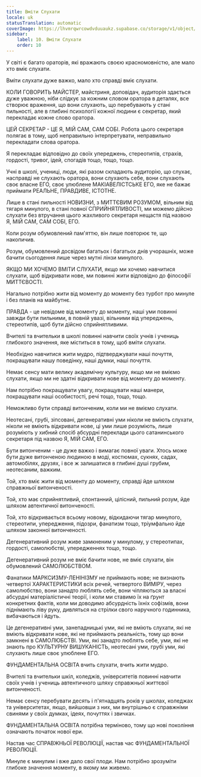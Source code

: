 ```yaml
---
title: Вміти Слухати
locale: uk
statusTranslation: automatic
coverImage: https://lhvmrqwrcowdvduuaukz.supabase.co/storage/v1/object/public/strapi-uploads/small_cover-educacion-fundamental.webp-2d51a7828a2b1309555be27f7e2a61a0.webp
sidebar:
    label: 10. Вміти Слухати
    order: 10
---
```

У світі є багато ораторів, які вражають своєю красномовністю, але мало хто вміє слухати.

Вміти слухати дуже важко, мало хто справді вміє слухати.

КОЛИ ГОВОРИТЬ МАЙСТЕР, майстриня, доповідач, аудиторія здається дуже уважною, ніби слідкує за кожним словом оратора в деталях, все створює враження, що вони слухають, що перебувають у стані пильності, але в глибині психології кожної людини є секретар, який перекладає кожне слово оратора.

ЦЕЙ СЕКРЕТАР - ЦЕ Я, МІЙ САМ, САМ СОБІ. Робота цього секретаря полягає в тому, щоб неправильно інтерпретувати, неправильно перекладати слова оратора.

Я перекладає відповідно до своїх упереджень, стереотипів, страхів, гордості, тривог, ідей, спогадів тощо, тощо, тощо.

Учні в школі, учениці, люди, які разом складають аудиторію, що слухає, насправді не слухають оратора, вони слухають себе, вони слухають своє власне ЕГО, своє улюблене МАКІАВЕЛІСТСЬКЕ ЕГО, яке не бажає приймати РЕАЛЬНЕ, ПРАВДИВЕ, ІСТОТНЕ.

Лише в стані пильності НОВИЗНИ, з МИТТЄВИМ РОЗУМОМ, вільним від тягаря минулого, в стані повної СПРИЙНЯТЛИВОСТІ, ми можемо дійсно слухати без втручання цього жахливого секретаря нещастя під назвою Я, МІЙ САМ, САМ СОБІ, ЕГО.

Коли розум обумовлений пам'яттю, він лише повторює те, що накопичив.

Розум, обумовлений досвідом багатьох і багатьох днів учорашніх, може бачити сьогодення лише через мутні лінзи минулого.

ЯКЩО МИ ХОЧЕМО ВМІТИ СЛУХАТИ, якщо ми хочемо навчитися слухати, щоб відкривати нове, ми повинні жити відповідно до філософії МИТТЄВОСТІ.

Нагально потрібно жити від моменту до моменту без турбот про минуле і без планів на майбутнє.

ПРАВДА - це невідоме від моменту до моменту, наші уми повинні завжди бути пильними, в повній увазі, вільними від упереджень, стереотипів, щоб бути дійсно сприйнятливими.

Вчителі та вчительки в школі повинні навчити своїх учнів і учениць глибокого значення, яке міститься в тому, щоб вміти слухати.

Необхідно навчитися жити мудро, підтверджувати наші почуття, покращувати нашу поведінку, наші думки, наші почуття.

Немає сенсу мати велику академічну культуру, якщо ми не вміємо слухати, якщо ми не здатні відкривати нове від моменту до моменту.

Нам потрібно покращувати увагу, покращувати наші манери, покращувати наші особистості, речі тощо, тощо, тощо.

Неможливо бути справді витонченим, коли ми не вміємо слухати.

Неотесані, грубі, зіпсовані, дегенеративні уми ніколи не вміють слухати, ніколи не вміють відкривати нове, ці уми лише розуміють, лише розуміють у хибний спосіб абсурдні переклади цього сатанинського секретаря під назвою Я, МІЙ САМ, ЕГО.

Бути витонченим - це дуже важко і вимагає повної уваги. Хтось може бути дуже витонченою людиною в моді, костюмах, сукнях, садах, автомобілях, друзях, і все ж залишатися в глибині душі грубим, неотесаним, важким.

Той, хто вміє жити від моменту до моменту, справді йде шляхом справжньої витонченості.

Той, хто має сприйнятливий, спонтанний, цілісний, пильний розум, йде шляхом автентичної витонченості.

Той, хто відкривається всьому новому, відкидаючи тягар минулого, стереотипи, упередження, підозри, фанатизм тощо, тріумфально йде шляхом законної витонченості.

Дегенеративний розум живе замкненим у минулому, у стереотипах, гордості, самолюбстві, упередженнях тощо, тощо.

Дегенеративний розум не вміє бачити нове, не вміє слухати, він обумовлений САМОЛЮБСТВОМ.

Фанатики МАРКСИЗМУ-ЛЕНІНІЗМУ не приймають нове; не визнають четвертої ХАРАКТЕРИСТИКИ всіх речей, четвертого ВИМІРУ, через самолюбство, вони занадто люблять себе, вони чіпляються за власні абсурдні матеріалістичні теорії, і коли ми ставимо їх на ґрунт конкретних фактів, коли ми доводимо абсурдність їхніх софізмів, вони піднімають ліву руку, дивляться на стрілки свого наручного годинника, вибачаються і йдуть.

Це дегенеративні уми, занепадницькі уми, які не вміють слухати, які не вміють відкривати нове, які не приймають реальність, тому що вони замкнені в САМОЛЮБСТВІ. Уми, які занадто люблять себе, уми, які не знають про КУЛЬТУРНУ ВИШУКАНІСТЬ, неотесані уми, грубі уми, які слухають лише своє улюблене ЕГО.

ФУНДАМЕНТАЛЬНА ОСВІТА вчить слухати, вчить жити мудро.

Вчителі та вчительки шкіл, коледжів, університетів повинні навчити своїх учнів і учениць автентичного шляху справжньої життєвої витонченості.

Немає сенсу перебувати десять і п'ятнадцять років у школах, коледжах та університетах, якщо, вийшовши з них, ми внутрішньо є справжніми свинями у своїх думках, ідеях, почуттях і звичках.

ФУНДАМЕНТАЛЬНА ОСВІТА потрібна терміново, тому що нові покоління означають початок нової ери.

Настав час СПРАВЖНЬОЇ РЕВОЛЮЦІЇ, настав час ФУНДАМЕНТАЛЬНОЇ РЕВОЛЮЦІЇ.

Минуле є минулим і вже дало свої плоди. Нам потрібно зрозуміти глибоке значення моменту, в якому ми живемо.

